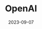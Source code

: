 ---
id: genaiIntegrationsOpenAI
slug: /vector-gen-ai/integrations-open-ai
title: OpenAI
image:
description: Learn how to integrate ((es)) with OpenAI
date: 2023-09-07
tags: ['n']
related: ['integrationsHuggingFace', 'integrationsLlamaIndex', 'integrationsLangChain']
---